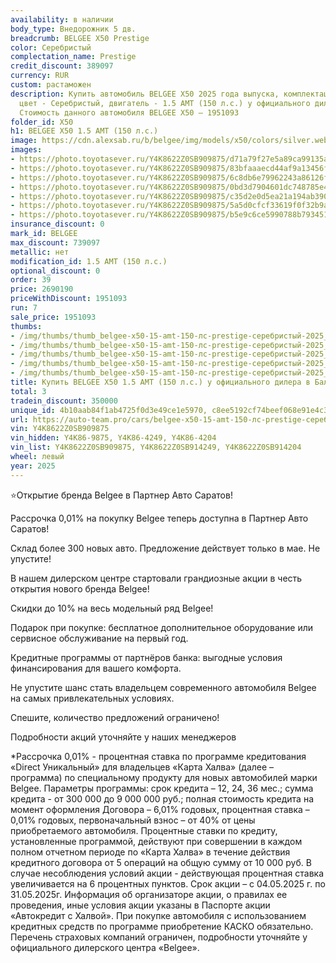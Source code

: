 ```yaml
---
availability: в наличии
body_type: Внедорожник 5 дв.
breadcrumb: BELGEE X50 Prestige
color: Серебристый
complectation_name: Prestige
credit_discount: 389097
currency: RUR
custom: растаможен
description: Купить автомобиль BELGEE X50 2025 года выпуска, комплектация Prestige,
  цвет - Серебристый, двигатель - 1.5 AMT (150 л.с.) у официального дилера в г. Балаково.
  Стоимость данного автомобиля BELGEE X50 – 1951093
folder_id: X50
h1: BELGEE X50 1.5 AMT (150 л.с.)
image: https://cdn.alexsab.ru/b/belgee/img/models/x50/colors/silver.webp
images:
- https://photo.toyotasever.ru/Y4K8622Z0SB909875/d71a79f27e5a89ca99135afe3e693bd0.jpg
- https://photo.toyotasever.ru/Y4K8622Z0SB909875/83bfaaaecd44af9a13456fba789181f7.jpg
- https://photo.toyotasever.ru/Y4K8622Z0SB909875/6c8db6e79962243a86126f4a32e2c20f.jpg
- https://photo.toyotasever.ru/Y4K8622Z0SB909875/0bd3d7904601dc748785e494e8878075.jpg
- https://photo.toyotasever.ru/Y4K8622Z0SB909875/c35d2e0d5ea21a194ab390563385d0ca.jpg
- https://photo.toyotasever.ru/Y4K8622Z0SB909875/5a5d0cfcf33619f0f32b9abcc74b93e5.jpg
- https://photo.toyotasever.ru/Y4K8622Z0SB909875/b5e9c6ce5990788b793451d96a01a405.jpg
insurance_discount: 0
mark_id: BELGEE
max_discount: 739097
metallic: нет
modification_id: 1.5 AMT (150 л.с.)
optional_discount: 0
order: 39
price: 2690190
priceWithDiscount: 1951093
run: 7
sale_price: 1951093
thumbs:
- /img/thumbs/thumb_belgee-x50-15-amt-150-лс-prestige-серебристый-2025_93bd0_0.webp
- /img/thumbs/thumb_belgee-x50-15-amt-150-лс-prestige-серебристый-2025_181f7_1.webp
- /img/thumbs/thumb_belgee-x50-15-amt-150-лс-prestige-серебристый-2025_2c20f_2.webp
- /img/thumbs/thumb_belgee-x50-15-amt-150-лс-prestige-серебристый-2025_78075_3.webp
- /img/thumbs/thumb_belgee-x50-15-amt-150-лс-prestige-серебристый-2025_5d0ca_4.webp
title: Купить BELGEE X50 1.5 AMT (150 л.с.) у официального дилера в Балаково
total: 3
tradein_discount: 350000
unique_id: 4b10aab84f1ab4725f0d3e49ce1e5970, c8ee5192cf74beef068e91e4c357794e, 55142bef6d70103cf5bff58b77f94468
url: https://auto-team.pro/cars/belgee-x50-15-amt-150-лс-prestige-серебристый-2025/
vin: Y4K8622Z0SB909875
vin_hidden: Y4K86-9875, Y4K86-4249, Y4K86-4204
vin_list: Y4K8622Z0SB909875, Y4K8622Z0SB914249, Y4K8622Z0SB914204
wheel: левый
year: 2025
---
```

<p>
 ⭐Открытие бренда Belgee в Партнер Авто Саратов!
</p>
<p>
</p>
<p>
 Рассрочка 0,01% на покупку Belgee теперь доступна в Партнер Авто Саратов!
</p>
<p>
 Склад более 300 новых авто. Предложение действует только в мае. He упустите!
</p>
<p>
</p>
<p>
 В нашем дилерском центре стартовали грандиозные акции в честь открытия нового бренда Belgee!
</p>
<p>
</p>
<p>
 Скидки дo 10% нa весь модельный ряд Belgee!
</p>
<p>
 Подарок при покупке: бесплатное дополнительное оборудование или сервисное обслуживание на первый год.
</p>
<p>
 Кредитные программы от партнёров банка: выгодные условия финансирования для вашего комфорта.
</p>
<p>
</p>
<p>
 Не упустите шанс стать владельцем современного автомобиля Belgee на самых привлекательных условиях.
</p>
<p>
 Спешите, количество предложений ограничено!
</p>
<p>
</p>
<p>
 Подробности акций уточняйте у наших менеджеров
</p>
<p>
</p>
<p>
 *Рассрочка 0,01% - процентная ставка по программе кредитования «Dirесt Уникальный» для владельцев «Карта Халва» (далее – программа) по специальному продукту для новых автомобилей марки Belgee. Параметры программы: срок кредита – 12, 24, 36 мес.; сумма кредита - от 300 000 до 9 000 000 руб.; полная стоимость кредита на момент оформления Договора – 6,01% годовых, процентная ставка – 0,01% годовых, первоначальный взнос – от 40% от цены приобретаемого автомобиля. Процентные ставки по кредиту, установленные программой, действуют при совершении в каждом полном отчетном периоде по «Карта Халва» в течение действия кредитного договора от 5 операций на общую сумму от 10 000 руб. В случае несоблюдения условий акции - действующая процентная ставка увеличивается на 6 процентных пунктов. Срок акции – с 04.05.2025 г. по 31.05.2025г. Информация об организаторе акции, о правилах ее проведения, иные условия акции указаны в Паспорте акции «Автокредит с Халвой». При покупке автомобиля с использованием кредитных средств по программе приобретение КАСКО обязательно. Перечень страховых компаний ограничен, подробности уточняйте у официального дилерского центра «Belgee».
</p>
